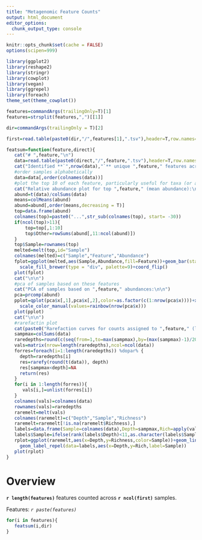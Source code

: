 ```yaml
---
title: "Metagenomic Feature Counts"
output: html_document
editor_options: 
  chunk_output_type: console
---
```


```r
knitr::opts_chunk$set(cache = FALSE)
options(scipen=999)

library(ggplot2)
library(reshape2)
library(stringr)
library(cowplot)
library(vegan)
library(ggrepel)
library(foreach)
theme_set(theme_cowplot())

features=commandArgs(trailingOnly=T)[1]
features=strsplit(features,",")[[1]]

dir=commandArgs(trailingOnly = T)[2]

first=read.table(paste0(dir,"/",features[1],".tsv"),header=T,row.names=1,sep="\t")

featsum=function(feature,direct){
   cat("# ",feature,"\n")
   data=read.table(paste0(direct,"/",feature,".tsv"),header=T,row.names=1,sep="\t",comment.char = "",quote = "")
   cat("Identified **`",nrow(data),"`** unique ",feature," features across all samples.\n\n")
   #order samples alphabetically
   data=data[,order(colnames(data))]
   #plot the top 10 of each feature, particularly useful for taxa (or all if <10)
   cat("Relative abundance plot for top ",feature," (mean abundance):\n\n")
   abund=t(data)/colSums(data)
   means=colMeans(abund)
   abund=abund[,order(means,decreasing = T)]
   top=data.frame(abund)
   colnames(top)=paste0("...",str_sub(colnames(top), start= -30))
   if(ncol(top)>11){
       top=top[,1:10]
       top$Other=rowSums(abund[,11:ncol(abund)])
   }
   top$Sample=rownames(top)
   melted=melt(top,id="Sample")
   colnames(melted)=c("Sample","Feature","Abundance")
   fplot=ggplot(melted,aes(Sample,Abundance,fill=Feature))+geom_bar(stat="identity")+
     scale_fill_brewer(type = "div", palette=9)+coord_flip()
   plot(fplot)
   cat("\n\n")
   #pca of samples based on these features
   cat("PCA of samples based on ",feature," abundances:\n\n")
   pca=prcomp(abund)
   pplot=qplot(pca$x[,1],pca$x[,2],color=as.factor(c(1:nrow(pca$x))))+xlab("PC1")+ylab("PC2")+guides(color=F)+
     scale_color_manual(values=rainbow(nrow(pca$x)))
   plot(pplot)
   cat("\n\n")
   #rarefactin plot
   cat(paste0("Rarefaction curves for counts assigned to ",feature," (labelling, upto 10, lowest samples):"))
   sampmax=colSums(data)
   raredepths=round(c(seq(from=1,to=max(sampmax),by=(max(sampmax)-1)/20)))
   vals=matrix(nrow=length(raredepths),ncol=ncol(data))
   forres=foreach(i=1:length(raredepths)) %dopar% {
     depth=raredepths[i]
     res=rarefy(round(t(data)), depth)
     res[sampmax<depth]=NA
     return(res)
   }
   for(i in 1:length(forres)){
      vals[i,]=unlist(forres[i])
   }
   colnames(vals)=colnames(data)
   rownames(vals)=raredepths
   raremelt=melt(vals)
   colnames(raremelt)=c("Depth","Sample","Richness")
   raremelt=raremelt[!is.na(raremelt$Richness),]
   labels=data.frame(Sample=colnames(data),Depth=sampmax,Rich=apply(vals,2,function(x){max(x,na.rm = T)}))
   labels$Sample=ifelse(rank(labels$Depth)<11,as.character(labels$Sample),NA)
   rplot=ggplot(raremelt,aes(x=Depth,y=Richness,color=Sample))+geom_line()+guides(color=F)+
     geom_label_repel(data=labels,aes(x=Depth,y=Rich,label=Sample))
   plot(rplot)
}

```

# Overview

**`r length(features)`** features counted across **`r ncol(first)`** samples.

Features: *`r paste(features)`*

```r
for(i in features){
   featsum(i,dir)
}
```


